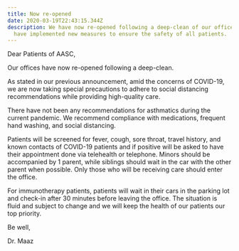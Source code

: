 ```yaml
---
title: Now re-opened
date: 2020-03-19T22:43:15.344Z
description: We have now re-opened following a deep-clean of our offices and now
  have implemented new measures to ensure the safety of all patients.
---
```

Dear Patients of AASC,

Our offices have now re-opened following a deep-clean.

As stated in our previous announcement, amid the concerns of COVID-19, we are now taking special precautions to adhere to social distancing recommendations while providing high-quality care.

There have not been any recommendations for asthmatics during the current pandemic. We recommend compliance with medications, frequent hand washing, and social distancing.

Patients will be screened for fever, cough, sore throat, travel history, and known contacts of COVID-19 patients and if positive will be asked to have their appointment done via telehealth or telephone.
Minors should be accompanied by 1 parent, while siblings should wait in the car with the other parent when possible. Only those who will be receiving care should enter the office.

For immunotherapy patients, patients will wait in their cars in the parking lot and check-in after 30 minutes before leaving the office.
The situation is fluid and subject to change and we will keep the health of our patients our top priority.

Be well,

Dr. Maaz

